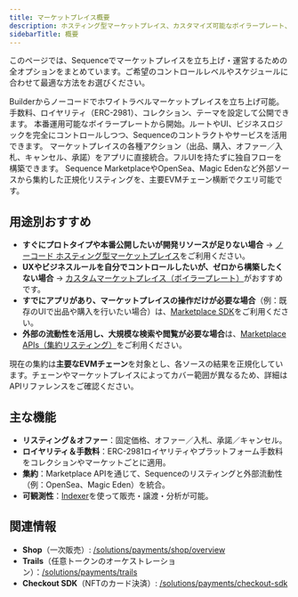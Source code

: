 ```yaml
---
title: マーケットプレイス概要
description: ホスティング型マーケットプレイス、カスタマイズ可能なボイラープレート、Marketplace SDK、Sequence MarketplaceやOpenSea・Magic Edenのリスティングを集約するMarketplace APIから選択できます。
sidebarTitle: 概要
---
```


このページでは、Sequenceでマーケットプレイスを立ち上げ・運営するための全オプションをまとめています。ご希望のコントロールレベルやスケジュールに合わせて最適な方法をお選びください。

<CardGroup>
  <Card title="ノーコード ホスティング型マーケットプレイス" href="/solutions/payments/marketplace/hosted">
    Builderからノーコードでホワイトラベルマーケットプレイスを立ち上げ可能。手数料、ロイヤリティ（ERC-2981）、コレクション、テーマを設定して公開できます。
  </Card>

  <Card title="カスタムマーケットプレイス（ボイラープレート）" href="/solutions/payments/marketplace/custom">
    本番運用可能なボイラープレートから開始。ルートやUI、ビジネスロジックを完全にコントロールしつつ、Sequenceのコントラクトやサービスを活用できます。
  </Card>

  <Card title="Marketplace SDK" href="/sdk/web/marketplace-sdk/overview">
    マーケットプレイスの各種アクション（出品、購入、オファー／入札、キャンセル、承諾）をアプリに直接統合。フルUIを持たずに独自フローを構築できます。
  </Card>

  <Card title="Marketplace API（リスティング集約）" href="/api-references/marketplace/overview">
    Sequence MarketplaceやOpenSea、Magic Edenなど外部ソースから集約した正規化リスティングを、主要EVMチェーン横断でクエリ可能です。
  </Card>
</CardGroup>

## 用途別おすすめ

- **すぐにプロトタイプや本番公開したいが開発リソースが足りない場合** → <a href="/solutions/payments/marketplace/hosted">ノーコード ホスティング型マーケットプレイス</a>をご利用ください。
- **UXやビジネスルールを自分でコントロールしたいが、ゼロから構築したくない場合** → <a href="/solutions/payments/marketplace/custom">カスタムマーケットプレイス（ボイラープレート）</a>がおすすめです。
- **すでにアプリがあり、マーケットプレイスの操作だけが必要な場合**（例：既存のUIで出品や購入を行いたい場合）は、<a href="/sdk/web/marketplace-sdk/overview">Marketplace SDK</a>をご利用ください。
- **外部の流動性を活用し、大規模な検索や閲覧が必要な場合**は、<a href="/api-references/marketplace/overview">Marketplace APIs（集約リスティング）</a>をご利用ください。

<Info>
  現在の集約は<strong>主要なEVMチェーン</strong>を対象とし、各ソースの結果を正規化しています。チェーンやマーケットプレイスによってカバー範囲が異なるため、詳細はAPIリファレンスをご確認ください。
</Info>

## 主な機能

- <strong>リスティング＆オファー</strong>：固定価格、オファー／入札、承諾／キャンセル。
- <strong>ロイヤリティ＆手数料</strong>：ERC-2981ロイヤリティやプラットフォーム手数料をコレクションやマーケットごとに適用。
- <strong>集約</strong>：Marketplace APIを通じて、Sequenceのリスティングと外部流動性（例：OpenSea、Magic Eden）を統合。
- <strong>可観測性</strong>：<a href="/solutions/indexer/overview">Indexer</a>を使って販売・譲渡・分析が可能。

## 関連情報

- <strong>Shop</strong>（一次販売）: <a href="/solutions/payments/shop/overview">/solutions/payments/shop/overview</a>
- <strong>Trails</strong>（任意トークンのオーケストレーション）：<a href="/solutions/payments/trails">/solutions/payments/trails</a>
- <strong>Checkout SDK</strong>（NFTのカード決済）: <a href="/solutions/payments/checkout-sdk">/solutions/payments/checkout-sdk</a>